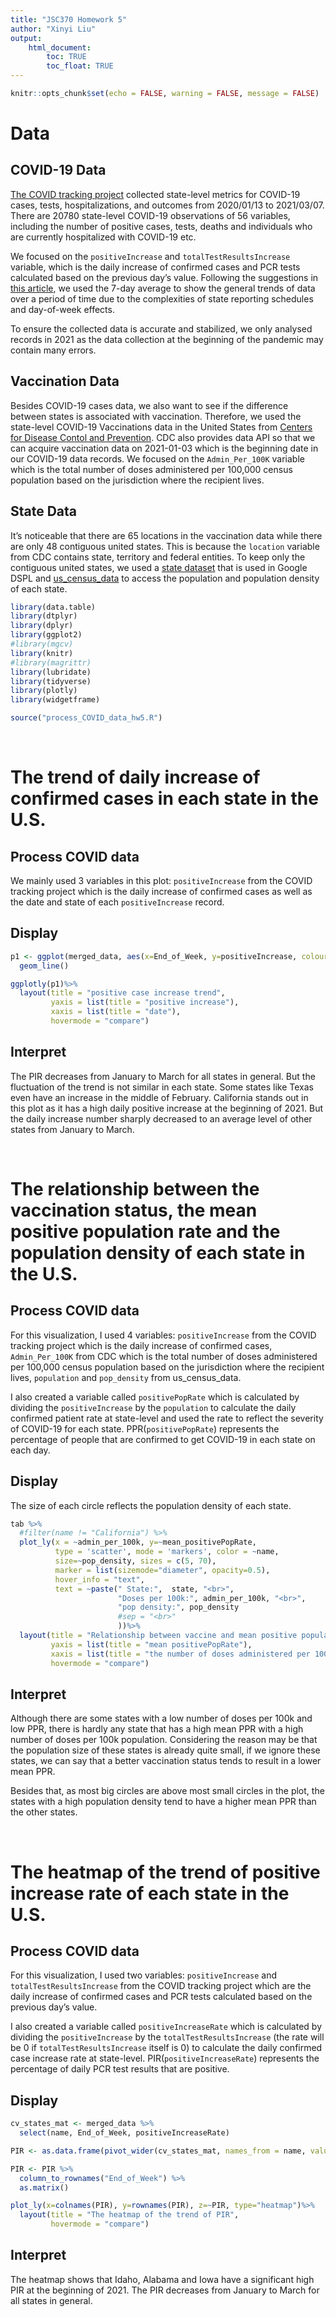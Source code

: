```yaml
---
title: "JSC370 Homework 5"
author: "Xinyi Liu"
output: 
    html_document:
        toc: TRUE
        toc_float: TRUE
---
```


```r
knitr::opts_chunk$set(echo = FALSE, warning = FALSE, message = FALSE)
```

# Data

## COVID-19 Data

[The COVID tracking project](https://covidtracking.com/) collected state-level metrics for COVID-19 cases, tests, hospitalizations, and outcomes from 2020/01/13 to 2021/03/07. There are 20780 state-level COVID-19 observations of 56 variables, including the number of positive cases, tests, deaths and individuals who are currently hospitalized with COVID-19 etc. 

We focused on the `positiveIncrease` and `totalTestResultsIncrease` variable, which is the daily increase of confirmed cases and PCR tests calculated based on the previous day’s value. Following the suggestions in [this article](https://covidtracking.com/analysis-updates/how-day-of-week-effects-impact-covid-19-data), we used the 7-day average to show the general trends of data over a period of time due to the complexities of state reporting schedules and day-of-week effects. 

To ensure the collected data is accurate and stabilized, we only analysed records in 2021 as the data collection at the beginning of the pandemic may contain many errors.

## Vaccination Data

Besides COVID-19 cases data, we also want to see if the difference between states is associated with vaccination. Therefore, we used the state-level COVID-19 Vaccinations data in the United States from [Centers for Disease Contol and Prevention](https://data.cdc.gov/Vaccinations/COVID-19-Vaccinations-in-the-United-States-Jurisdi/unsk-b7fc). CDC also provides data API so that we can acquire vaccination data on 2021-01-03 which is the beginning date in our COVID-19 data records. We focused on the `Admin_Per_100K` variable which is the total number of doses administered per 100,000 census population based on the jurisdiction where the recipient lives.

## State Data

It's noticeable that there are 65 locations in the vaccination data while there are only 48 contiguous united states. This is because the `location` variable from CDC contains state, territory and federal entities. To keep only the contiguous united states, we used a [state dataset](https://developers.google.com/public-data/docs/canonical/states_csv) that is used in Google DSPL and [us_census_data](https://github.com/COVID19Tracking/associated-data/tree/master/us_census_data) to access the population and population density of each state.

```r
library(data.table)
library(dtplyr)
library(dplyr)
library(ggplot2)
#library(mgcv)
library(knitr)
#library(magrittr)
library(lubridate)
library(tidyverse)
library(plotly)
library(widgetframe)
```

```r
source("process_COVID_data_hw5.R")
```

<br>

# The trend of daily increase of confirmed cases in each state in the U.S.

## Process COVID data

We mainly used 3 variables in this plot: `positiveIncrease` from the COVID tracking project which is the daily increase of confirmed cases as well as the date and state of each `positiveIncrease` record.


## Display

```r
p1 <- ggplot(merged_data, aes(x=End_of_Week, y=positiveIncrease, colour = name)) +
  geom_line()

ggplotly(p1)%>%
  layout(title = "positive case increase trend",
         yaxis = list(title = "positive increase"),
         xaxis = list(title = "date"),
         hovermode = "compare")

```

## Interpret

The PIR decreases from January to March for all states in general. But the fluctuation of the trend is not similar in each state. Some states like Texas even have an increase in the middle of February. California stands out in this plot as it has a high daily positive increase at the beginning of 2021. But the daily increase number sharply decreased to an average level of other states from January to March.


<br>

# The relationship between the vaccination status, the mean positive population rate and the population density of each state in the U.S.

## Process COVID data

For this visualization, I used 4 variables: `positiveIncrease` from the COVID tracking project which is the daily increase of confirmed cases, `Admin_Per_100K` from CDC which is the total number of doses administered per 100,000 census population based on the jurisdiction where the recipient lives, `population` and `pop_density` from us_census_data.

I also created a variable called `positivePopRate` which is calculated by dividing the `positiveIncrease` by the `population` to calculate the daily confirmed patient rate at state-level and used the rate to reflect the severity of COVID-19 for each state. PPR(`positivePopRate`) represents the percentage of people that are confirmed to get COVID-19 in each state on each day.

## Display

The size of each circle reflects the population density of each state.

```r
tab %>%
  #filter(name != "California") %>%
  plot_ly(x = ~admin_per_100k, y=~mean_positivePopRate, 
          type = 'scatter', mode = 'markers', color = ~name, 
          size=~pop_density, sizes = c(5, 70), 
          marker = list(sizemode="diameter", opacity=0.5),
          hover_info = "text",
          text = ~paste(" State:",  state, "<br>",
                        "Doses per 100k:", admin_per_100k, "<br>",
                        "pop density:", pop_density
                        #sep = "<br>"
                        ))%>%
  layout(title = "Relationship between vaccine and mean positive population rate",
         yaxis = list(title = "mean positivePopRate"),
         xaxis = list(title = "the number of doses administered per 100k"),
         hovermode = "compare")

```

## Interpret

Although there are some states with a low number of doses per 100k and low PPR, there is hardly any state that has a high mean PPR with a high number of doses per 100k population. Considering the reason may be that the population size of these states is already quite small, if we ignore these states, we can say that a better vaccination status tends to result in a lower mean PPR.

Besides that, as most big circles are above most small circles in the plot, the states with a high population density tend to have a higher mean PPR than the other states.

<br>

# The heatmap of the trend of positive increase rate of each state in the U.S.

## Process COVID data

For this visualization, I used two variables: `positiveIncrease` and `totalTestResultsIncrease` from the COVID tracking project which are the daily increase of confirmed cases and PCR tests calculated based on the previous day’s value.

I also created a variable called `positiveIncreaseRate` which is calculated by dividing the `positiveIncrease` by the `totalTestResultsIncrease` (the rate will be 0 if `totalTestResultsIncrease` itself is 0) to calculate the daily confirmed case increase rate at state-level. PIR(`positiveIncreaseRate`) represents the percentage of daily PCR test results that are positive.

## Display

```r
cv_states_mat <- merged_data %>%
  select(name, End_of_Week, positiveIncreaseRate)

PIR <- as.data.frame(pivot_wider(cv_states_mat, names_from = name, values_from = positiveIncreaseRate))

PIR <- PIR %>%
  column_to_rownames("End_of_Week") %>%
  as.matrix()

plot_ly(x=colnames(PIR), y=rownames(PIR), z=~PIR, type="heatmap")%>%
  layout(title = "The heatmap of the trend of PIR",
         hovermode = "compare")

```

## Interpret

The heatmap shows that Idaho, Alabama and Iowa have a significant high PIR at the beginning of 2021. The PIR decreases from January to March for all states in general.

<br>
